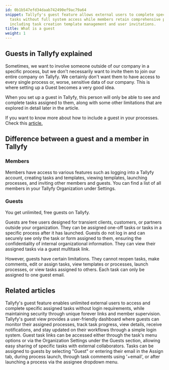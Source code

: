 ```yaml
---
id: 0b1b547efd34daab742490ef9ac79a64
snippet: Tallyfy's guest feature allows external users to complete specific assigned
  tasks without full system access while members retain comprehensive platform privileges
  including task creation template management and user invitations.
title: What is a guest
weight: 1
---
```


## Guests in Tallyfy explained

Sometimes, we want to involve someone outside of our company in a specific process, but we don't necessarily want to invite them to join our entire company on Tallyfy. We certainly don't want them to have access to every single process or, worse, sensitive data of our company. This is where setting up a Guest becomes a very good idea.

When you set up a guest in Tallyfy, this person will only be able to see and complete tasks assigned to them, along with some other limitations that are explored in detail later in the article.

If you want to know more about how to include a guest in your processes. Check this [article.](/products/pro/documenting/guests/how-can-i-assign-tasks-to-guest-users-in-tallyfy/)

## Difference between a guest and a member in Tallyfy

### Members

Members have access to various features such as logging into a Tallyfy account, creating tasks and templates, viewing templates, launching processes, and inviting other members and guests. You can find a list of all members in your Tallyfy Organization under Settings.

### Guests

You get unlimited, free guests on Tallyfy.

Guests are free users designed for transient clients, customers, or partners outside your organization. They can be assigned one-off tasks or tasks in a specific process after it has launched. Guests do not log in and can securely see only the task or form assigned to them, ensuring the confidentiality of internal organizational information. They can view their assigned tasks via a guest multitask link.

However, guests have certain limitations. They cannot reopen tasks, make comments, edit or assign tasks, view templates or processes, launch processes, or view tasks assigned to others. Each task can only be assigned to one guest email.


## Related articles
<CardGrid>
<LinkTitleCard header="<b>Documenting > Guests</b>" href="/products/pro/documenting/guests/" > Tallyfy's guest feature enables unlimited external users to access and complete specific assigned tasks without login requirements, while maintaining security through unique forever links and member supervision. </LinkTitleCard>
<LinkTitleCard header="<b>Guests > The guest view</b>" href="/products/pro/documenting/guests/how-can-guests-monitor-their-processes-on-tallyfy/" > Tallyfy's guest view provides a user-friendly dashboard where guests can monitor their assigned processes, track task progress, view details, receive notifications, and stay updated on their workflows through a simple login system. </LinkTitleCard>
<LinkTitleCard header="<b>Guests > Get a guest's unique link</b>" href="/products/pro/documenting/guests/how-to-find-a-guest-task-link-in-tallyfy/" > Guest task links can be accessed either through the task's menu options or via the Organization Settings under the Guests section, allowing easy sharing of specific tasks with external collaborators. </LinkTitleCard>
<LinkTitleCard header="<b>Guests > Assign tasks to guests</b>" href="/products/pro/documenting/guests/how-can-i-assign-tasks-to-guest-users-in-tallyfy/" > Tasks can be assigned to guests by selecting "Guest" or entering their email in the Assign tab, during process launch, through task comments using '+email', or after launching a process via the assignee dropdown menu. </LinkTitleCard>
</CardGrid>